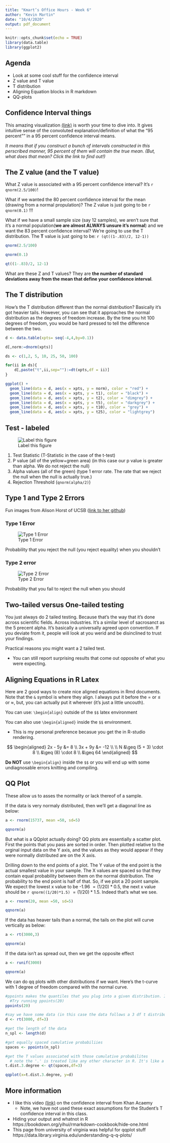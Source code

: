 ```yaml
---
title: "Kmart’s Office Hours - Week 6"
author: "Kevin Martin"
date: "10/4/2020"
output: pdf_document
---
```


```r
knitr::opts_chunk$set(echo = TRUE)
library(data.table)
library(ggplot2)
```

## Agenda

* Look at some cool stuff for the confidence interval
* Z value and T value
* T distribution
* Aligning Equation blocks in R markdown
* QQ-plots

## Confidence Interval things

This amazing visualization [(link)](https://rpsychologist.com/d3/ci/) is worth your time to dive into. It gives intuitive sense of the convoluted explanation/definition of what the "95 percent"" in a 95 percent confidence interval means. 

*It means that if you construct a bunch of intervals constructed in this perscribed manner, 95 percent of them will contain the true mean. (But, what does that mean? Click the link to find out!)*

## The Z value (and the T value)

What Z value is associated with a 95 percent confidence interval? It's `r qnorm(2.5/100)`!

What if we wanted the 80 percent confidence interval for the mean (drawing from a normal propulation)? The Z value is just going to be `r qnorm(0.1)` !!!

What if we have a small sample size (say 12 samples), we aren't sure that it's a normal population(**we are almost ALWAYS unsure it's normal**) and we want the 83 percent confidence interval? We're going to use the T distribution. The **T** value is just going to be: `r (qt((1-.83)/2, 12-1))` 

```r
qnorm(2.5/100)

qnorm(0.1)

qt((1-.83)/2, 12-1)
```

What are these Z and T values? They are **the number of standard deviations away from the mean that define your confidence interval**. 

## The T distribution

How's the T distribution different than the normal distribution? Basically it's got heavier tails. However, you can see that it approaches the normal distribution as the degrees of freedom increase. By the time you hit 100 degrees of freedom, you would be hard pressed to tell the difference between the two. 

```r

d <- data.table(xpts= seq(-4,4,by=0.1))

d[,norm:=dnorm(xpts)]

ds <- c(1,2, 5, 10, 25, 50, 100)

for(ii in ds){
    d[,paste("t",ii,sep=""):=dt(xpts,df = ii)]
}

ggplot() + 
  geom_line(data = d, aes(x = xpts, y = norm), color = "red") +
  geom_line(data = d, aes(x = xpts, y = t1), color = "black") +
  geom_line(data = d, aes(x = xpts, y = t2), color = "dimgrey") +
  geom_line(data = d, aes(x = xpts, y = t5), color = "darkgrey") +
  geom_line(data = d, aes(x = xpts, y = t10), color = "grey") + 
  geom_line(data = d, aes(x = xpts, y = t25), color = "lightgrey") 
```


## Test - labeled

![Label this figure](./images/Test_fig.jpg)

1. Test Statistic (T-Statistic in the case of the t-test)
2. P value (all of the yellow+green area) (in this case our p value is greater than alpha. We do not reject the null)
3. Alpha values (all of the green) (type 1 error rate. The rate that we reject the null when the null is actually true.)
4. Rejection Threshold (`qnorm(alpha/2)`)

## Type 1 and Type 2 Errors

Fun images from Alison Horst of UCSB ([link to her github](https://github.com/allisonhorst/stats-illustrations))

### Type 1 Error

![Type 1 Error](./images/Type_1.png)

Probability that you reject the null (you reject equality) when you shouldn't 

### Type 2 error

![Type 2 Error](./images/Type_2.png)

Probability that you fail to reject the null when you should

## Two-tailed versus One-tailed testing

You just always do 2 tailed testing. Because that's the way that it's done across scientific fields. Across industries. It's a similar level of sacrosanct as the 5 precent alpha. It's basically a universally agreed upon convention. If you deviate from it, people will look at you werid and be disinclined to trust your findings.

Practical reasons you might want a 2 tailed test.

* You can still report surprising results that come out opposite of what you were expecting.

## Aligning Equations in R Latex

Here are 2 good ways to create nice aligned equations in Rmd documents. Note that the `&` symbol is where they align. I always put it before the $=$ or $\leq$ or $\approx$, but, you can actually put it wherever (it's just a little uncouth).

You can use: `\begin{align}` outside of the `$$` latex environment 

\begin{align}
2x - 5y &=  8 \\
3x + 9y &=  -12 \\
\\
N &\geq (5 + 3) \cdot 8 \\
&\geq (8) \cdot 8 \\
&\geq 64
\end{align}

You can also use `\begin{aligned}` inside the `$$` environment. 

* This is my personal preference becasue you get the in R-studio rendering. 

$$
\begin{aligned}
2x - 5y &=  8 \\
3x + 9y &=  -12 \\
\\
N &\geq (5 + 3) \cdot 8 \\
&\geq (8) \cdot 8 \\
&\geq 64
\end{aligned}
$$

**Do NOT** use `\begin{align}` inside the `$$` or you will end up with some undiagnosable errors knitting and compiling.

## QQ Plot

These allow us to asses the normality or lack thereof of a sample. 

If the data is very normaly distributed, then we'll get a diagonal line as below: 

```r
a <- rnorm(15737, mean =50, sd=5)

qqnorm(a)
```

But what is a QQplot actually doing? QQ plots are essentially a scatter plot. First the points that you pass are sorted in order. Then plotted relative to the orginal input data on the Y axis, and the values as they would appear if they were normally distributed are on the X axis.

Drilling down to the end points of a plot. The Y value of the end point is the actual smallest value in your sample. The X values are spaced so that they contain equal probability between them on the normal distribution. The probability to the end point is half of that. So, if we plot a 20 point sample. We expect the lowest x value to be -1.96 $= (1/20)*0.5$, the next x value should be `r qnorm((1/20)*1.5)` $=(1/20)*1.5$. Indeed that's what we see. 

```r
a <- rnorm(20, mean =50, sd=5)

qqnorm(a)
```

If the data has heaver tails than a normal, the tails on the plot will curve vertically as below:

```r
a <- rt(3000,3)

qqnorm(a)
```

If the data isn't as spread out, then we get the opposite effect

```r
a <- runif(3000)

qqnorm(a)
```

We can do qq plots with other distributions if we want. Here's the t-curve with 1 degree of freedom compared with the normal curve.

```r
#ppoints makes the quantiles that you plug into a given distribution. It's used under the hood in qqnorm()
  #Try running ppoints(20)
ppoints(20)

#say we have some data (in this case the data follows a 3 df t distribution)
d <- rt(3000, df=3)

#get the length of the data
n_spl <- length(d)

#get equally spaced cumulative probabiliies
spaces <- ppoints(n_spl)

#get the T values associated with those cumulative probabilites
  # note the '.' is treated like any other character in R. It's like a '_'
t.dist.3.degree <- qt(spaces,df=3)

qqplot(x=t.dist.3.degree, y=d)


```

## More information

* I like this video [(link)](https://www.khanacademy.org/math/ap-statistics/estimating-confidence-ap/one-sample-z-interval-proportion/v/conditions-for-valid-confidence-intervals) on the confidence interval from Khan Acaemy
  * Note, we have not used these exact assumptions for the Student's T confidence interval in this class. 
* Hiding your output and whatnot in R https://bookdown.org/yihui/rmarkdown-cookbook/hide-one.html
* This page from university of virginia was helpful for qqplot stuff https://data.library.virginia.edu/understanding-q-q-plots/